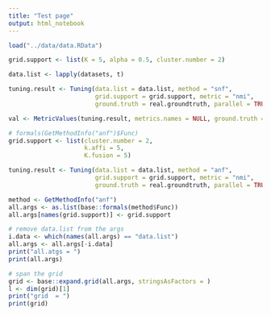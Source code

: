 ```yaml
---
title: "Test page"
output: html_notebook
---
```




```r
load("../data/data.RData")

grid.support <- list(K = 5, alpha = 0.5, cluster.number = 2)

data.list <- lapply(datasets, t)
```



```r
tuning.result <- Tuning(data.list = data.list, method = "snf",
                        grid.support = grid.support, metric = "nmi",
                        ground.truth = real.groundtruth, parallel = TRUE, plot = TRUE)
```





```r
val <- MetricValues(tuning.result, metrics.names = NULL, ground.truth = real.groundtruth)
```






```r

# formals(GetMethodInfo("anf")$Func)
grid.support <- list(cluster.number = 2,
                     k.affi = 5,
                     K.fusion = 5)

tuning.result <- Tuning(data.list = data.list, method = "anf",
                        grid.support = grid.support, metric = "nmi",
                        ground.truth = real.groundtruth, parallel = TRUE, plot = TRUE)


```
```r
method <- GetMethodInfo("anf")
all.args <- as.list(base::formals(method$Func))
all.args[names(grid.support)] <- grid.support

# remove data.list from the args
i.data <- which(names(all.args) == "data.list")
all.args <- all.args[-i.data]
print("all.atgs = ")
print(all.args)

# span the grid
grid <- base::expand.grid(all.args, stringsAsFactors = )
l <- dim(grid)[1]
print("grid  = ")
print(grid)
```





